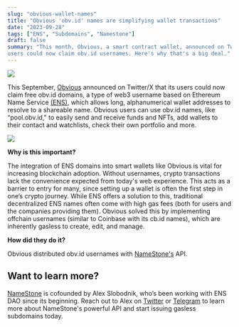 ```yaml
---
slug: "obvious-wallet-names"
title: "Obvious 'obv.id' names are simplifying wallet transactions"
date: "2023-09-28"
tags: ["ENS", "Subdomains", "Namestone"]
draft: false
summary: "This month, Obvious, a smart contract wallet, announced on Twitter/X that its
users could now claim obv.id usernames. Here's why that's a big deal."
---
```


![](https://hackmd.io/_uploads/ryYgVEMea.png)

This September, [Obvious](https://www.obvious.technology/) announced on Twitter/X that its
users could now claim free obv.id domains, a type of web3 username based on Ethereum Name
Service [(ENS)](https://ens.domains/), which allows long, alphanumerical wallet addresses to resolve to a shareable name. Obvious
users can use obv.id names, like “pool.obv.id," to easily send and receive funds and NFTs,
add wallets to their contact and watchlists, check their own portfolio and more.

![](https://hackmd.io/_uploads/HJWN3mfgp.png)

**Why is this important?**

The integration of ENS domains into smart wallets like Obvious is vital for increasing blockchain
adoption. Without usernames, crypto transactions lack the convenience
expected from today's web experience. This acts as a barrier to entry for many, since setting up a wallet is
often the first step in one’s crypto journey. While ENS offers a solution to this, traditional
decentralized ENS names often come with high gas fees (both for users and the companies
providing them). Obvious solved this by implementing offchain usernames (similar to Coinbase
with its cb.id names), which are inherently gasless to create, edit, and manage.

**How did they do it?**

Obvious distributed obv.id usernames with [NameStone's](https://namestone.com) API.

## Want to learn more?

[NameStone](https://namestone.com) is cofounded by Alex Slobodnik, who’s been working with ENS DAO since its beginning.
Reach out to Alex on [Twitter](https://twitter.com/AlexSlobodnik) or [Telegram](https://t.me/superslobo) to
learn more about NameStone's powerful API and start issuing gasless subdomains today.
